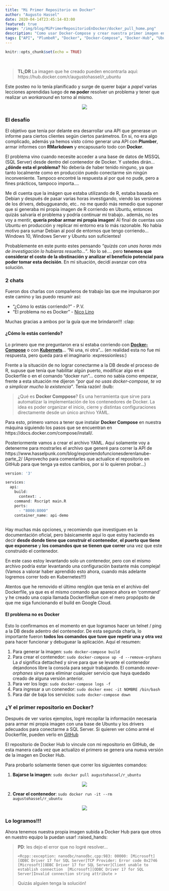 ```yaml
---
title: "Mi Primer Repositorio en Docker"
author: "Augusto Hassel"
date: 2020-04-14T23:45:14-03:00
featured: true
image: "/img/blog/MiPrimerRepositorioEnDocker/docker_pull_home.png"
description: "Como usar Docker-Compose y crear nuestra primer imagen en Docker Hub"
tags: ["API", "PlumbeR", "Docker", "Docker-Compose", "Docker-Hub", "Ubuntu", "Linux"]
---
```


```r
knitr::opts_chunk$set(echo = TRUE)
```
<br>

> **TL;DR** La imagen que he creado pueden encontrarla aquí: https://hub.docker.com/r/augustohassel/r_ubuntu

Este posteo no lo tenía planificado y surge de querer bajar a *papel* varias lecciones aprendidas luego de **no poder** resolver un problema y tener que realizar un *workaround* en torno al mismo.

<p align="center" width="50px" height="auto"> <img src='/img/blog/MiPrimerRepositorioEnDocker/docker_pull_0.png' style='max-width: 65%'/></p>

### El desafío

El objetivo que tenía por delante era desarrollar una API que generase un informe para ciertos clientes según ciertos parámetros. En sí, no era algo complicado, además ya hemos visto cómo generar una API con **Plumber**, armar informes con **RMarkdown** y encapsusarlo todo con **Docker**. 

El problema vino cuando necesite acceder a una base de datos de MSSQL (SQL Server) desde dentro del contenedor de Docker. Y ustedes dirán... **¿dónde esta el problema?** No debería de haber tenido ninguno, ya que tanto localmente como en producción puedo conectarme sin ningún inconveniente. Tampoco encontré la respuesta al por qué no pude, pero a fines prácticos, tampoco importa.... 

Me di cuenta que la imágen que estaba utilizando de R, estaba basada en Debian y después de pasar varias horas investigando, viendo las versiones de los drivers, debuggueando, etc.. no me quedó más remedio que suponer que si generaba mi propia imagen de R corriendo en Ubuntu, entonces quizás salvaría el problema y podría continuar mi trabajo.. además, no les voy a mentir, **quería probar armar mi propia imagen**! Al final de cuentas uso Ubuntu en producción y replicar mi entorno era lo más razonable. No había motivo para sumar Debian al pool de entornos que tengo corriendo... Windows 10, Windows Server y Ubuntu son suficientes!

Probablemente en este punto estes pensando *"quizás con unas horas más de investigación lo hubieras resuelto..."*. No lo sé.... pero **tenemos que considerar el costo de la obstinación y analizar el beneficio potencial para poder tomar esta decisión**. En mi situación, decidí avanzar con otra solución.

### 2 chats

Fueron dos charlas con compañeros de trabajo las que me impulsaron por este camino y las puedo resumir así:

- "¿Cómo lo estás corriendo?" - P.V.
- "El problema no es Docker" - [Nico Lino](https://twitter.com/NicolasLin0)

Muchas gracias a ambos por la guía que me brindaron!!! :clap:


#### ¿Cómo lo estás corriendo?

Lo primero que me preguntaron era si estaba corriendo con **[Docker-Compose](https://docs.docker.com/compose/)** o con **[Kubernets](https://cloud.google.com/kubernetes-engine?hl=es)**... "Ni una, ni otra"... (en realidad esta no fue mi respuesta, pero queda para el imaginario :expressionless:) 

Frente a la situación de no lograr conectarme a la DB desde el proceso de R, supuse que tenía que habilitar algún puerto, modificar algo en el Dockerfile o en el comando "docker run"... como no sabía como empezar, frente a esta situación me dijeron *"por qué no usas docker-compose, te va a simplicar mucho la existencia"*. Tenía razón! :bulb:

> ¿Qué es **Docker Comppose**? Es una herramienta que sirve para automatizar la implementación de los contenedores de Docker. La idea es poder organizar el inicio, cierre y distintas configuraciones directamente desde un único archivo YAML.

Para esto, primero vamos a tener que instalar **Docker Compose** en nuestra máquina siguiendo los pasos que se encuentran en https://docs.docker.com/compose/install/.

Posteriormente vamos a crear el archivo YAML. Aquí solamente voy a detenerme para mostrarles el archivo que generé para correr la API de https://www.hasselpunk.com/blog/exponiendofuncionesderenlanube-parte_2/ (Aprovecho para comentarles que actualice el repositorio en GitHub para que tenga ya estos cambios, por si lo quieren probar...)

```r
version: '3'

services:
  api:
    build: 
      context: . 
    command: Rscript main.R 
    ports:
      - "8000:8000" 
    container_name: api-demo
    
```

Hay muchas más opciones, y recomiendo que investiguen en la documentación oficial, pero básicamente aquí lo que estoy haciendo es decir **desde donde tiene que construir el contenedor**, **el puerto que tiene que exponerse** y **los comandos que se tienen que correr** una vez que este construido el contenedor. 

En este caso estoy levantando solo un contenedor, pero con el mismo archivo podría estar levantando una configuración bastante más compleja! (Vamos a valorar haber aprendido esto ahora, cuando más adelante logremos correr todo en Kubernetes!!!)

Atentos que he removido el último renglón que tenía en el archivo del Dockerfile, ya que es el mismo comando que aparece ahora en 'command' y he creado una copia llamada DockerfileRun con el mero propópsito de que me siga funcionando el build en Google Cloud.

#### El problema no es Docker

Esto lo confirmamos en el momento en que logramos hacer un telnet / ping a la DB desde adentro del contenedor. De esta segunda charla, lo importante fueron **todos los comandos que tuve que repetir una y otra vez** para hacer funcionar y debuguear la aplicación. Aquí el resumen:

1. Para generar la imagen: `sudo docker-compose build`
2. Para crear el contenedor: `sudo docker-compose up -d --remove-orphans` La *d* significa dettached y sirve para que se levante el contenedor dejandonos libre la consola para seguir trabajando. El comando *reove-orphanes* sirve para eliminar cualquier servicio que haya quedado creado de alguna versión anterior.
3. Para ver los logs: `sudo docker-compose logs -f`
4. Para ingresar a un conenedor: `sudo docker exec -it NOMBRE /bin/bash`
5. Para dar de baja los servicios: `sudo docker-compose down`

### ¿Y el primer repositorio en Docker?

Después de ver varios ejemplos, logré recopilar la información necesaria para armar mi propia imagen con una base de Ubuntu y los drivers adecuados para conectarme a SQL Server. Si quieren ver cómo armé el Dockerfile, pueden verlo en [GitHub](https://github.com/augustohassel/DockerfileRUbuntu/blob/master/Dockerfile)  

El repositorio de Docker Hub lo vincule con mi repositorio en GitHub, de esta manera cada vez que actualizo el primero se genera una nueva versión de la imagen en Docker Hub. 

Para probarlo solamente tienen que correr los siguientes comandos:

1. **Bajarse la imagen**: `sudo docker pull augustohassel/r_ubuntu`


<p align="center" width="50px" height="auto"> <img src='/img/blog/MiPrimerRepositorioEnDocker/docker_pull_1.png' style='max-width: 65%'/></p>


2. **Crear el contenedor**: `sudo docker run -it --rm augustohassel/r_ubuntu`

<p align="center" width="50px" height="auto"> <img src='/img/blog/MiPrimerRepositorioEnDocker/docker_pull_2.png' style='max-width: 65%'/></p>


### Lo logramos!!!

Ahora tenemos nuestra propia imagen subida a Docker Hub para que otros en nuestro equipo la puedan usar! :raised_hands:


> **PD**: les dejo el error que no logré resolver... 
> 
> `<Rcpp::exception: nanodbc/nanodbc.cpp:983: 00000: [Microsoft][ODBC Driver 17 for SQL Server]TCP Provider: Error code 0x2746  [Microsoft][ODBC Driver 17 for SQL Server]Client unable to establish connection  [Microsoft][ODBC Driver 17 for SQL Server]Invalid connection string attribute >`
>
> Quizás alguien tenga la solución! 

